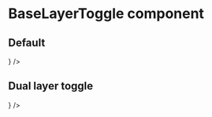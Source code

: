 
<Meta title="UI/BaseLayerToggle" component={BaseLayerToggle} />

# BaseLayerToggle component

## Default

<Preview>
  <Story name="Default">
    <Map fullScreen>
      <ViewerContainer bottomLeft={<BaseLayerToggle />} />
    </Map>
  </Story>
</Preview>

## Dual layer toggle

<Preview>
  <Story name="Dual layer toggle">
    <Map fullScreen>
      <ViewerContainer
        bottomLeft={
          <BaseLayerToggle
            aerialLayers={[constants.AERIAL_AMSTERDAM_LAYERS[0]]}
            topoLayers={[constants.DEFAULT_AMSTERDAM_LAYERS[0]]}
          />
        }
      />
    </Map>
  </Story>
</Preview>
